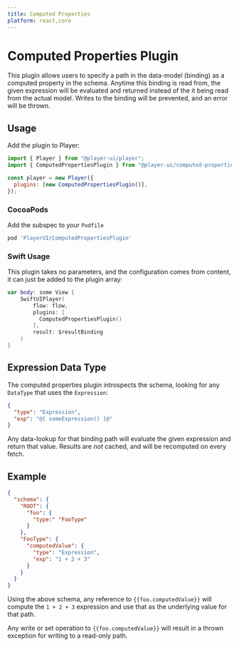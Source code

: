 ```yaml
---
title: Computed Properties
platform: react,core
---
```



# Computed Properties Plugin

This plugin allows users to specify a path in the data-model (binding) as a computed property in the schema.
Anytime this binding is read from, the given expression will be evaluated and returned instead of the it being read from the actual model. Writes to the binding will be prevented, and an error will be thrown.

## Usage

<PlatformTabs>
  <Fragment slot='core'>

Add the plugin to Player:

```js
import { Player } from "@player-ui/player";
import { ComputedPropertiesPlugin } from "@player-ui/computed-properties-plugin";

const player = new Player({
  plugins: [new ComputedPropertiesPlugin()],
});
```

  </Fragment>

  <Fragment slot='ios'>

### CocoaPods

Add the subspec to your `Podfile`

```ruby
pod 'PlayerUI/ComputedPropertiesPlugin'
```

### Swift Usage

This plugin takes no parameters, and the configuration comes from content, it can just be added to the plugin array:

```swift
var body: some View {
    SwiftUIPlayer(
        flow: flow,
        plugins: [
          ComputedPropertiesPlugin()
        ],
        result: $resultBinding
    )
}
```

  </Fragment>
</PlatformTabs>

## Expression Data Type

The computed properties plugin introspects the schema, looking for any `DataType` that uses the `Expression`:

```json
{
  "type": "Expression",
  "exp": "@[ someExpression() ]@"
}
```

Any data-lookup for that binding path will evaluate the given expression and return that value. Results are _not_ cached, and will be recomputed on every fetch.

## Example

```json
{
  "schema": {
    "ROOT": {
      "foo": {
        "type:" "FooType"
      }
    },
    "FooType": {
      "computedValue": {
        "type": "Expression",
        "exp": "1 + 2 + 3"
      }
    }
  }
}
```

Using the above schema, any reference to `{{foo.computedValue}}` will compute the `1 + 2 + 3` expression and use that as the underlying value for that path.

Any write or set operation to `{{foo.computedValue}}` will result in a thrown exception for writing to a read-only path.
